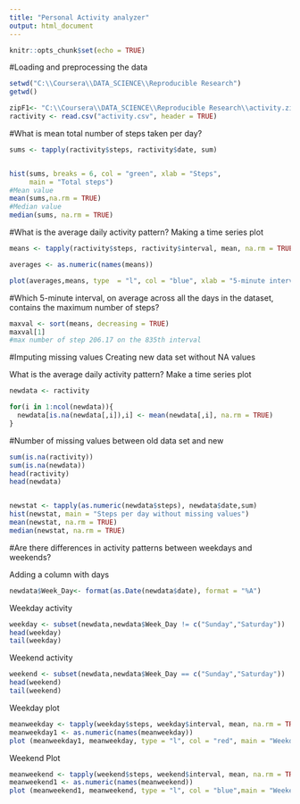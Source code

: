 ```yaml
---
title: "Personal Activity analyzer"
output: html_document
---
```


```r
knitr::opts_chunk$set(echo = TRUE)

```

#Loading and preprocessing the data

```r
setwd("C:\\Coursera\\DATA_SCIENCE\\Reproducible Research")
getwd()

zipF1<- "C:\\Coursera\\DATA_SCIENCE\\Reproducible Research\\activity.zip"
ractivity <- read.csv("activity.csv", header = TRUE)
```
#What is mean total number of steps taken per day?


```r
sums <- tapply(ractivity$steps, ractivity$date, sum)


hist(sums, breaks = 6, col = "green", xlab = "Steps", 
     main = "Total steps")
#Mean value
mean(sums,na.rm = TRUE)
#Median value
median(sums, na.rm = TRUE)

```
#What is the average daily activity pattern?
Making a time series plot 

```r

means <- tapply(ractivity$steps, ractivity$interval, mean, na.rm = TRUE, simplify = T)

averages <- as.numeric(names(means))

plot(averages,means, type  = "l", col = "blue", xlab = "5-minute interval", ylab = "average steps across all the days")
```

#Which 5-minute interval, on average across all the days in the dataset, contains the maximum number of steps?
```r

maxval <- sort(means, decreasing = TRUE)
maxval[1]
#max number of step 206.17 on the 835th interval
```


#Imputing missing values
Creating new data set without NA values


What is the average daily activity pattern?
Make a time series plot 

```r

newdata <- ractivity

for(i in 1:ncol(newdata)){
  newdata[is.na(newdata[,i]),i] <- mean(newdata[,i], na.rm = TRUE)
}
```
#Number of missing values between old data set and new
```r
sum(is.na(ractivity))
sum(is.na(newdata))
head(ractivity)
head(newdata)


newstat <- tapply(as.numeric(newdata$steps), newdata$date,sum)
hist(newstat, main = "Steps per day without missing values")
mean(newstat, na.rm = TRUE)
median(newstat, na.rm = TRUE)
```
#Are there differences in activity patterns between weekdays and weekends?

Adding a column with days
```r
newdata$Week_Day<- format(as.Date(newdata$date), format = "%A")
```
Weekday activity
```r
weekday <- subset(newdata,newdata$Week_Day != c("Sunday","Saturday"))
head(weekday)
tail(weekday)
```

Weekend activity
```r
weekend <- subset(newdata,newdata$Week_Day == c("Sunday","Saturday"))
head(weekend)
tail(weekend)
```
Weekday plot
```r
meanweekday <- tapply(weekday$steps, weekday$interval, mean, na.rm = TRUE) 
meanweekday1 <- as.numeric(names(meanweekday))
plot (meanweekday1, meanweekday, type = "l", col = "red", main = "Weekday activity" )
```
Weekend Plot
```r
meanweekend <- tapply(weekend$steps, weekend$interval, mean, na.rm = TRUE) 
meanweekend1 <- as.numeric(names(meanweekend))
plot (meanweekend1, meanweekend, type = "l", col = "blue",main = "Weekend activity"  )

```

